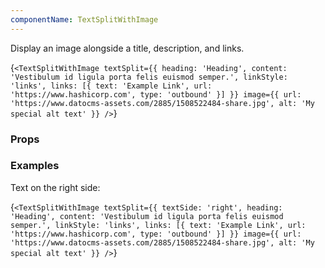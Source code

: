 ```yaml
---
componentName: TextSplitWithImage
---
```


Display an image alongside a title, description, and links.

<LiveComponent>{`<TextSplitWithImage
  textSplit={{
    heading: 'Heading',
    content: 'Vestibulum id ligula porta felis euismod semper.',
    linkStyle: 'links',
    links: [{
      text: 'Example Link',
      url: 'https://www.hashicorp.com',
      type: 'outbound'
    }]
  }}
  image={{
    url: 'https://www.datocms-assets.com/2885/1508522484-share.jpg',
    alt: 'My special alt text'
  }}
/>`}</LiveComponent>

<UsageDetails packageName="@hashicorp/react-text-split-with-image" />

### Props

<PropsTable props={componentProps} />

### Examples

Text on the right side:

<LiveComponent>{`<TextSplitWithImage
  textSplit={{
    textSide: 'right',
    heading: 'Heading',
    content: 'Vestibulum id ligula porta felis euismod semper.',
    linkStyle: 'links',
    links: [{
      text: 'Example Link',
      url: 'https://www.hashicorp.com',
      type: 'outbound'
    }]
  }}
  image={{
    url: 'https://www.datocms-assets.com/2885/1508522484-share.jpg',
    alt: 'My special alt text'
  }}
/>`}</LiveComponent>
